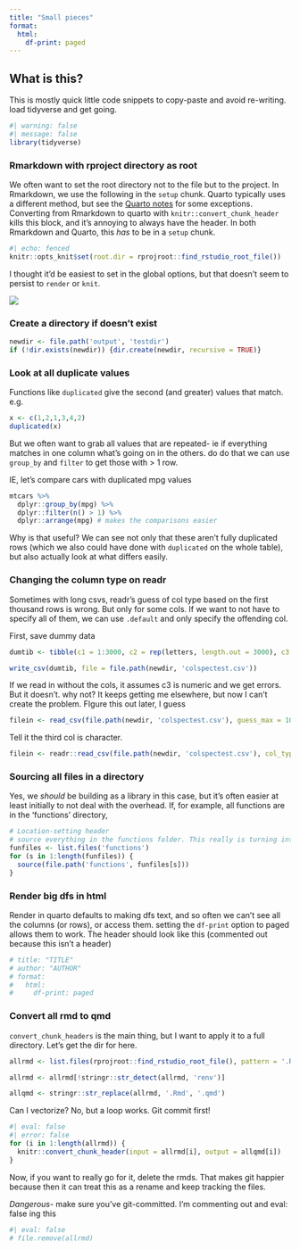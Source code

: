 ```yaml
---
title: "Small pieces"
format:
  html:
    df-print: paged
---
```


## What is this?

This is mostly quick little code snippets to copy-paste and avoid re-writing. load tidyverse and get going.

```r
#| warning: false
#| message: false
library(tidyverse)
```

### Rmarkdown with rproject directory as root

We often want to set the root directory not to the file but to the project. In Rmarkdown, we use the following in the `setup` chunk. Quarto typically uses a different method, but see the [Quarto notes](quarto_notes.qmd) for some exceptions. Converting from Rmarkdown to quarto with `knitr::convert_chunk_header` kills this block, and it's annoying to always have the header. In both Rmarkdown and Quarto, this *has* to be in a `setup` chunk.

```r
#| echo: fenced
knitr::opts_knit$set(root.dir = rprojroot::find_rstudio_root_file())
```

I thought it'd be easiest to set in the global options, but that doesn't seem to persist to `render` or `knit`.

![](images/paste-4D3CEEB1.png)

### Create a directory if doesn't exist

```r
newdir <- file.path('output', 'testdir')
if (!dir.exists(newdir)) {dir.create(newdir, recursive = TRUE)}
```

### Look at all duplicate values

Functions like `duplicated` give the second (and greater) values that match. e.g.

```r
x <- c(1,2,1,3,4,2)
duplicated(x)
```

But we often want to grab all values that are repeated- ie if everything matches in one column what's going on in the others. do do that we can use `group_by` and `filter` to get those with \> 1 row.

IE, let's compare cars with duplicated mpg values

```r
mtcars %>%
  dplyr::group_by(mpg) %>%
  dplyr::filter(n() > 1) %>%
  dplyr::arrange(mpg) # makes the comparisons easier
```

Why is that useful? We can see not only that these aren't fully duplicated rows (which we also could have done with `duplicated` on the whole table), but also actually look at what differs easily.

### Changing the column type on readr

Sometimes with long csvs, readr's guess of col type based on the first thousand rows is wrong. But only for some cols. If we want to not have to specify all of them, we can use `.default` and only specify the offending col.

First, save dummy data

```r
dumtib <- tibble(c1 = 1:3000, c2 = rep(letters, length.out = 3000), c3 = c(c1[1:2000], c2[2001:3000]))

write_csv(dumtib, file = file.path(newdir, 'colspectest.csv'))
```

If we read in without the cols, it assumes c3 is numeric and we get errors. But it doesn't. why not? It keeps getting me elsewhere, but now I can't create the problem. FIgure this out later, I guess

```r
filein <- read_csv(file.path(newdir, 'colspectest.csv'), guess_max = 100)
```

Tell it the third col is character.

```r
filein <- readr::read_csv(file.path(newdir, 'colspectest.csv'), col_types = cols(.default = "?", c3 = "c"))
```

### Sourcing all files in a directory

Yes, we *should* be building as a library in this case, but it's often easier at least initially to not deal with the overhead. If, for example, all functions are in the 'functions' directory,

```r
# Location-setting header
# source everything in the functions folder. This really is turning into a package
funfiles <- list.files('functions')
for (s in 1:length(funfiles)) {
  source(file.path('functions', funfiles[s])) 
}
```

### Render big dfs in html

Render in quarto defaults to making dfs text, and so often we can't see all the columns (or rows), or access them. setting the `df-print` option to paged allows them to work. The header should look like this (commented out because this isn't a header)

```r
# title: "TITLE"
# author: "AUTHOR"
# format:
#   html:
#     df-print: paged
```

### Convert all rmd to qmd

`convert_chunk_headers` is the main thing, but I want to apply it to a full directory. Let's get the dir for here.

```r
allrmd <- list.files(rprojroot::find_rstudio_root_file(), pattern = '.Rmd', recursive = TRUE, full.names = TRUE)

allrmd <- allrmd[!stringr::str_detect(allrmd, 'renv')]

allqmd <- stringr::str_replace(allrmd, '.Rmd', '.qmd')
```

Can I vectorize? No, but a loop works. Git commit first!

```r
#| eval: false
#| error: false
for (i in 1:length(allrmd)) {
  knitr::convert_chunk_header(input = allrmd[i], output = allqmd[i])
}

```

Now, if you want to really go for it, delete the rmds. That makes git happier because then it can treat this as a rename and keep tracking the files.

*Dangerous*- make sure you've git-committed. I'm commenting out and eval: false ing this

```r
#| eval: false
# file.remove(allrmd)
```
